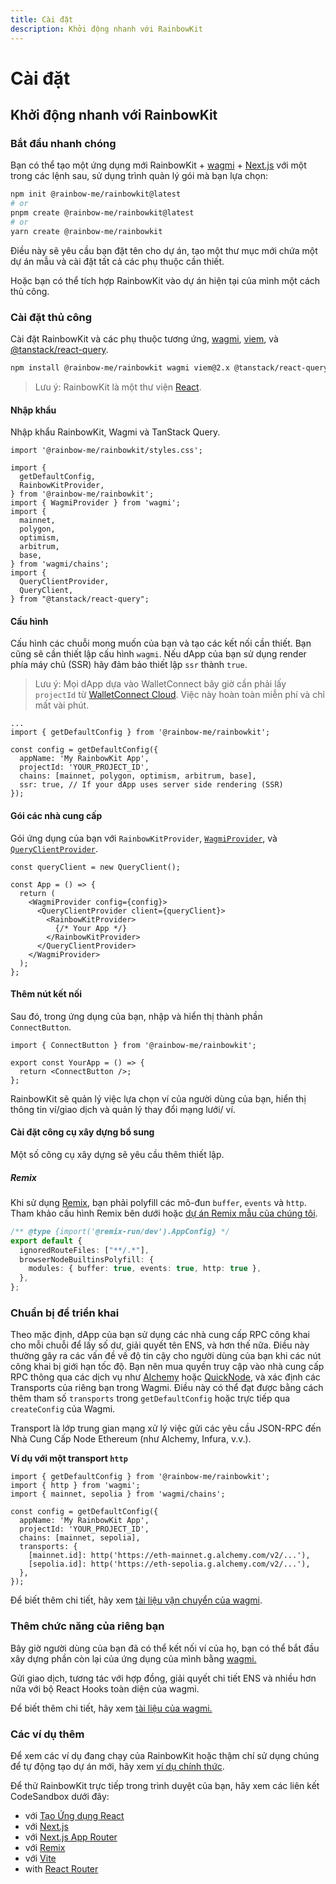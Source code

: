 ```yaml
---
title: Cài đặt
description: Khởi động nhanh với RainbowKit
---
```


# Cài đặt

## Khởi động nhanh với RainbowKit

### Bắt đầu nhanh chóng

Bạn có thể tạo một ứng dụng mới RainbowKit + [wagmi](https://wagmi.sh) + [Next.js](https://nextjs.org) với một trong các lệnh sau, sử dụng trình quản lý gói mà bạn lựa chọn:

```bash
npm init @rainbow-me/rainbowkit@latest
# or
pnpm create @rainbow-me/rainbowkit@latest
# or
yarn create @rainbow-me/rainbowkit
```

Điều này sẽ yêu cầu bạn đặt tên cho dự án, tạo một thư mục mới chứa một dự án mẫu và cài đặt tất cả các phụ thuộc cần thiết.

Hoặc bạn có thể tích hợp RainbowKit vào dự án hiện tại của mình một cách thủ công.

### Cài đặt thủ công

Cài đặt RainbowKit và các phụ thuộc tương ứng, [wagmi](https://wagmi.sh/), [viem](https://viem.sh), và [@tanstack/react-query](https://tanstack.com/query/v5).

```bash
npm install @rainbow-me/rainbowkit wagmi viem@2.x @tanstack/react-query
```

> Lưu ý: RainbowKit là một thư viện [React](https://reactjs.org/).

#### Nhập khẩu

Nhập khẩu RainbowKit, Wagmi và TanStack Query.

```tsx
import '@rainbow-me/rainbowkit/styles.css';

import {
  getDefaultConfig,
  RainbowKitProvider,
} from '@rainbow-me/rainbowkit';
import { WagmiProvider } from 'wagmi';
import {
  mainnet,
  polygon,
  optimism,
  arbitrum,
  base,
} from 'wagmi/chains';
import {
  QueryClientProvider,
  QueryClient,
} from "@tanstack/react-query";
```

#### Cấu hình

Cấu hình các chuỗi mong muốn của bạn và tạo các kết nối cần thiết. Bạn cũng sẽ cần thiết lập cấu hình `wagmi`. Nếu dApp của bạn sử dụng render phía máy chủ (SSR) hãy đảm bảo thiết lập `ssr` thành `true`.

> Lưu ý: Mọi dApp dựa vào WalletConnect bây giờ cần phải lấy `projectId` từ [WalletConnect Cloud](https://cloud.walletconnect.com/). Việc này hoàn toàn miễn phí và chỉ mất vài phút.

```tsx line=4-99
...
import { getDefaultConfig } from '@rainbow-me/rainbowkit';

const config = getDefaultConfig({
  appName: 'My RainbowKit App',
  projectId: 'YOUR_PROJECT_ID',
  chains: [mainnet, polygon, optimism, arbitrum, base],
  ssr: true, // If your dApp uses server side rendering (SSR)
});
```

#### Gói các nhà cung cấp

Gói ứng dụng của bạn với `RainbowKitProvider`, [`WagmiProvider`](https://wagmi.sh/react/api/WagmiProvider#wagmiprovider), và [`QueryClientProvider`](https://tanstack.com/query/v4/docs/framework/react/reference/QueryClientProvider).

```tsx
const queryClient = new QueryClient();

const App = () => {
  return (
    <WagmiProvider config={config}>
      <QueryClientProvider client={queryClient}>
        <RainbowKitProvider>
          {/* Your App */}
        </RainbowKitProvider>
      </QueryClientProvider>
    </WagmiProvider>
  );
};
```

#### Thêm nút kết nối

Sau đó, trong ứng dụng của bạn, nhập và hiển thị thành phần `ConnectButton`.

```tsx
import { ConnectButton } from '@rainbow-me/rainbowkit';

export const YourApp = () => {
  return <ConnectButton />;
};
```

RainbowKit sẽ quản lý việc lựa chọn ví của người dùng của bạn, hiển thị thông tin ví/giao dịch và quản lý thay đổi mạng lưới/ ví.

#### Cài đặt công cụ xây dựng bổ sung

Một số công cụ xây dựng sẽ yêu cầu thêm thiết lập.

##### Remix

Khi sử dụng [Remix](https://remix.run), bạn phải polyfill các mô-đun `buffer`, `events` và `http`. Tham khảo cấu hình Remix bên dưới hoặc [dự án Remix mẫu của chúng tôi](https://github.com/rainbow-me/rainbowkit/blob/main/examples/with-remix).

```ts
/** @type {import('@remix-run/dev').AppConfig} */
export default {
  ignoredRouteFiles: ["**/.*"],
  browserNodeBuiltinsPolyfill: {
    modules: { buffer: true, events: true, http: true },
  },
};
```

### Chuẩn bị để triển khai

Theo mặc định, dApp của bạn sử dụng các nhà cung cấp RPC công khai cho mỗi chuỗi để lấy số dư, giải quyết tên ENS, và hơn thế nữa. Điều này thường gây ra các vấn đề về độ tin cậy cho người dùng của bạn khi các nút công khai bị giới hạn tốc độ. Bạn nên mua quyền truy cập vào nhà cung cấp RPC thông qua các dịch vụ như [Alchemy](https://www.alchemy.com/) hoặc [QuickNode](https://www.quicknode.com/), và xác định các Transports của riêng bạn trong Wagmi. Điều này có thể đạt được bằng cách thêm tham số `transports` trong `getDefaultConfig` hoặc trực tiếp qua `createConfig` của Wagmi.

Transport là lớp trung gian mạng xử lý việc gửi các yêu cầu JSON-RPC đến Nhà Cung Cấp Node Ethereum (như Alchemy, Infura, v.v.).

**Ví dụ với một transport `http`**

```tsx
import { getDefaultConfig } from '@rainbow-me/rainbowkit';
import { http } from 'wagmi';
import { mainnet, sepolia } from 'wagmi/chains';

const config = getDefaultConfig({
  appName: 'My RainbowKit App',
  projectId: 'YOUR_PROJECT_ID',
  chains: [mainnet, sepolia],
  transports: {
    [mainnet.id]: http('https://eth-mainnet.g.alchemy.com/v2/...'),
    [sepolia.id]: http('https://eth-sepolia.g.alchemy.com/v2/...'),
  },
});
```

Để biết thêm chi tiết, hãy xem [tài liệu vận chuyển của wagmi](https://wagmi.sh/core/api/transports#transports).

### Thêm chức năng của riêng bạn

Bây giờ người dùng của bạn đã có thể kết nối ví của họ, bạn có thể bắt đầu xây dựng phần còn lại của ứng dụng của mình bằng [wagmi.](https://wagmi.sh)

Gửi giao dịch, tương tác với hợp đồng, giải quyết chi tiết ENS và nhiều hơn nữa với bộ React Hooks toàn diện của wagmi.

Để biết thêm chi tiết, hãy xem [tài liệu của wagmi.](https://wagmi.sh)

### Các ví dụ thêm

Để xem các ví dụ đang chạy của RainbowKit hoặc thậm chí sử dụng chúng để tự động tạo dự án mới, hãy xem [ví dụ chính thức](https://github.com/rainbow-me/rainbowkit/tree/main/examples).

Để thử RainbowKit trực tiếp trong trình duyệt của bạn, hãy xem các liên kết CodeSandbox dưới đây:

- với [Tạo Ứng dụng React](https://codesandbox.io/p/sandbox/github/rainbow-me/rainbowkit/tree/main/examples/with-create-react-app)
- với [Next.js](https://codesandbox.io/p/sandbox/github/rainbow-me/rainbowkit/tree/main/examples/with-next)
- với [Next.js App Router](https://codesandbox.io/p/sandbox/github/rainbow-me/rainbowkit/tree/main/examples/with-next-app)
- với [Remix](https://codesandbox.io/p/sandbox/github/rainbow-me/rainbowkit/tree/main/examples/with-remix)
- với [Vite](https://codesandbox.io/p/sandbox/github/rainbow-me/rainbowkit/tree/main/examples/with-vite)
- with [React Router](https://codesandbox.io/p/sandbox/github/rainbow-me/rainbowkit/tree/main/examples/with-react-router)
